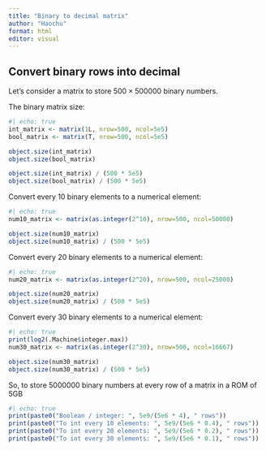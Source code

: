 ```yaml
---
title: "Binary to decimal matrix"
author: "Haochu"
format: html
editor: visual
---
```


## Convert binary rows into decimal

Let's consider a matrix to store $500 \times 500000$ binary numbers.

The binary matrix size:

```r
#| echo: true
int_matrix <- matrix(1L, nrow=500, ncol=5e5)
bool_matrix <- matrix(T, nrow=500, ncol=5e5)

object.size(int_matrix)
object.size(bool_matrix)

object.size(int_matrix) / (500 * 5e5)
object.size(bool_matrix) / (500 * 5e5)
```

Convert every 10 binary elements to a numerical element:

```r
#| echo: true
num10_matrix <- matrix(as.integer(2^10), nrow=500, ncol=50000)

object.size(num10_matrix)
object.size(num10_matrix) / (500 * 5e5)
```

Convert every 20 binary elements to a numerical element:

```r
#| echo: true
num20_matrix <- matrix(as.integer(2^20), nrow=500, ncol=25000)

object.size(num20_matrix)
object.size(num20_matrix) / (500 * 5e5)
```

Convert every 30 binary elements to a numerical element:

```r
#| echo: true
print(log2(.Machine$integer.max))
num30_matrix <- matrix(as.integer(2^30), nrow=500, ncol=16667)

object.size(num30_matrix)
object.size(num30_matrix) / (500 * 5e5)
```

So, to store $5000000$ binary numbers at every row of a matrix in a ROM of 5GB

```r
#| echo: true
print(paste0("Boolean / integer: ", 5e9/(5e6 * 4), " rows"))
print(paste0("To int every 10 elements: ", 5e9/(5e6 * 0.4), " rows"))
print(paste0("To int every 20 elements: ", 5e9/(5e6 * 0.2), " rows"))
print(paste0("To int every 30 elements: ", 5e9/(5e6 * 0.1), " rows"))
```

